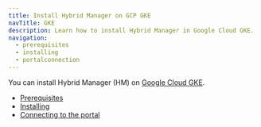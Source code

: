 ```yaml
---
title: Install Hybrid Manager on GCP GKE
navTitle: GKE
description: Learn how to install Hybrid Manager in Google Cloud GKE.
navigation:
  - prerequisites
  - installing
  - portalconnection
---
```


You can install Hybrid Manager (HM) on [Google Cloud GKE](https://cloud.google.com/kubernetes-engine).

- [Prerequisites](prerequisites)
- [Installing](installing)
- [Connecting to the portal](portalconnection.mdx)